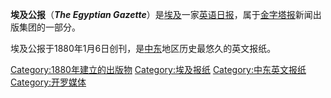 {{expand|time=2015-03-25T09:52:30+00:00}}
{{unreferenced|time=2015-03-25T09:52:30+00:00}}
{{Infobox_Newspaper |
name =  埃及公报<br />''The Egyptian Gazette'' |
image =  <!-- [[File:Egyptian_Gazette_logo.jpg|200px]] -->|
caption = <!--  埃及公报网络版 logo-->|
type = [[日报|日报]] |
format = [[大报|大报]] |
foundation = {{start date and age|1880|1|26|df=yes}} |
owners = [https://web.archive.org/web/20100304125629/http://www.eltahrir.net/ 埃及解放出版社] |
political = [[民族主義|民族主義]], [[世俗主义|世俗主义]] |
headquarters = [[埃及|埃及]][[开罗|开罗]] |
editor = Ramadan Abdel Kader |
website = [http://www.egyptiangazette.net www.egyptiangazette.net] |
}}

'''埃及公报'''（'''''The Egyptian Gazette'''''）是[[埃及|埃及]]一家[[英语|英语]][[日报|日报]]，属于[[金字塔报|金字塔报]]新闻出版集团的一部分。

埃及公报于1880年1月6日创刊，是[[中东|中东]]地区历史最悠久的英文报纸。

[[Category:1880年建立的出版物|Category:1880年建立的出版物]]
[[Category:埃及报纸|Category:埃及报纸]]
[[Category:中东英文报纸|Category:中东英文报纸]]
[[Category:开罗媒体|Category:开罗媒体]]